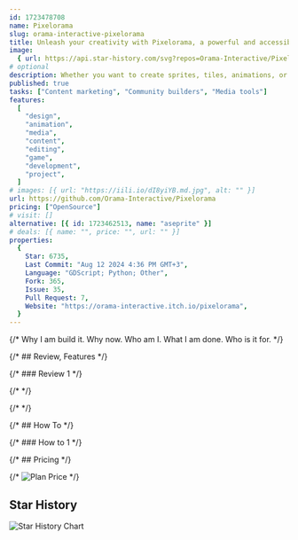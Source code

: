 ```yaml
---
id: 1723478708
name: Pixelorama
slug: orama-interactive-pixelorama
title: Unleash your creativity with Pixelorama, a powerful and accessible open-source pixel art multitool
image:
  { url: https://api.star-history.com/svg?repos=Orama-Interactive/Pixelorama }
# optional
description: Whether you want to create sprites, tiles, animations, or just express yourself in the language of pixel art, this software will realize your pixel-perfect dreams with a vast toolbox of features. Available on Windows, Linux, macOS and the Web!art, gamedev, paint, sprites, pixel-art, pixel, animation, graphics, spritesheet, game-development, sprite-animation, draw, godotengine, godot, godot-engine, gdscript, pixel-editor, pixelart, pixel-art-maker, pixelorama,  ,
published: true
tasks: ["Content marketing", "Community builders", "Media tools"]
features:
  [
    "design",
    "animation",
    "media",
    "content",
    "editing",
    "game",
    "development",
    "project",
  ]
# images: [{ url: "https://iili.io/dI8yiYB.md.jpg", alt: "" }]
url: https://github.com/Orama-Interactive/Pixelorama
pricing: ["OpenSource"]
# visit: []
alternative: [{ id: 1723462513, name: "aseprite" }]
# deals: [{ name: "", price: "", url: "" }]
properties:
  {
    Star: 6735,
    Last Commit: "Aug 12 2024 4:36 PM GMT+3",
    Language: "GDScript; Python; Other",
    Fork: 365,
    Issue: 35,
    Pull Request: 7,
    Website: "https://orama-interactive.itch.io/pixelorama",
  }
---
```


{/* Why I am build it. Why now. Who am I. What I am done. Who is it for. */}

{/* ## Review, Features */}

{/* ### Review 1 */}

{/* <DetailYoutube videoId="" startTime={0} /> */}

{/* <Twitters ids=[] /> */}

{/* ## How To */}

{/* ### How to 1 */}

{/* ## Pricing */}

{/* <Img src="" alt="Plan Price" /> */}

## Star History

![Star History Chart](https://api.star-history.com/svg?repos=Orama-Interactive/Pixelorama)
